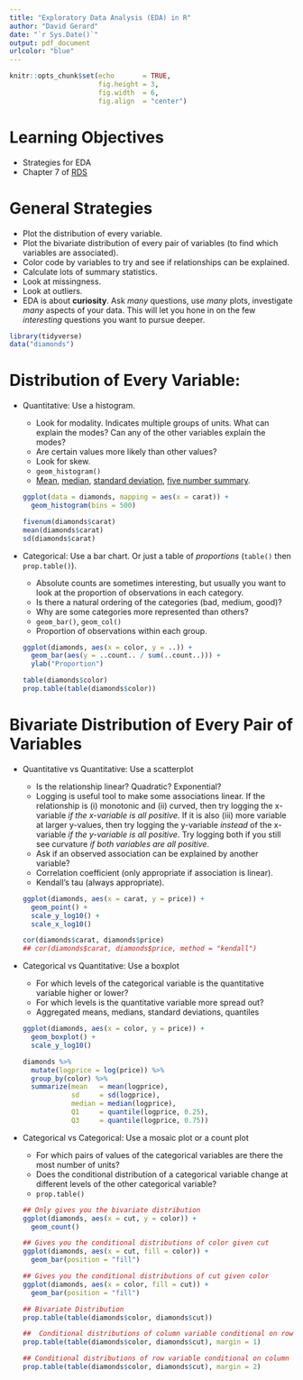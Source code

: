 ```yaml
---
title: "Exploratory Data Analysis (EDA) in R"
author: "David Gerard"
date: "`r Sys.Date()`"
output: pdf_document
urlcolor: "blue"
---
```



```r
knitr::opts_chunk$set(echo       = TRUE, 
                      fig.height = 3, 
                      fig.width  = 6,
                      fig.align  = "center")
```

# Learning Objectives

- Strategies for EDA
- Chapter 7 of [RDS](https://r4ds.had.co.nz/)

# General Strategies

- Plot the distribution of every variable.
- Plot the bivariate distribution of every pair of variables (to find which
  variables are associated).
- Color code by variables to try and see if relationships can be explained.
- Calculate lots of summary statistics.
- Look at missingness.
- Look at outliers.
- EDA is about **curiosity**. Ask *many* questions, use *many* plots, 
  investigate *many* aspects of your data. This will let you hone in on 
  the few *interesting* questions you want to pursue deeper.
  
```r
library(tidyverse)
data("diamonds")
```

  
# Distribution of Every Variable:

- Quantitative: Use a histogram.
    
    - Look for modality. Indicates multiple groups of units. What can explain 
      the modes? Can any of the other variables explain the modes?
    - Are certain values more likely than other values?
    - Look for skew. 
    - `geom_histogram()`
    - [Mean](https://en.wikipedia.org/wiki/Mean), 
      [median](https://en.wikipedia.org/wiki/Median), 
      [standard deviation](https://en.wikipedia.org/wiki/Standard_deviation),
      [five number summary](https://en.wikipedia.org/wiki/Five-number_summary).

    ```r
    ggplot(data = diamonds, mapping = aes(x = carat)) +
      geom_histogram(bins = 500)
    
    fivenum(diamonds$carat)
    mean(diamonds$carat)
    sd(diamonds$carat)
    ```

- Categorical: Use a bar chart. Or just a table of *proportions* (`table()` then
  `prop.table()`).

    - Absolute counts are sometimes interesting, but usually you want to 
      look at the proportion of observations in each category.
    - Is there a natural ordering of the categories (bad, medium, good)?
    - Why are some categories more represented than others?
    - `geom_bar()`, `geom_col()`
    - Proportion of observations within each group.
    
    ```r
    ggplot(diamonds, aes(x = color, y = ..)) +
      geom_bar(aes(y = ..count.. / sum(..count..))) +
      ylab("Proportion")
    
    table(diamonds$color)
    prop.table(table(diamonds$color))
    ```

# Bivariate Distribution of Every Pair of Variables

- Quantitative vs Quantitative: Use a scatterplot
    
    - Is the relationship linear? Quadratic? Exponential?
    - Logging is useful tool to make some associations linear. 
      If the relationship is (i) monotonic and (ii) curved, then try logging 
      the x-variable *if the x-variable is all positive*.
      If it is also (iii) more variable at larger y-values, then try logging
      the y-variable *instead* of the x-variable *if the y-variable is all 
      positive*. Try logging both if you still
      see curvature *if both variables are all positive*.
    - Ask if an observed association can be explained by another variable?
    - Correlation coefficient (only appropriate if association is linear). 
    - Kendall's tau (always appropriate).
    
    ```r
    ggplot(diamonds, aes(x = carat, y = price)) +
      geom_point() +
      scale_y_log10() +
      scale_x_log10()
    
    cor(diamonds$carat, diamonds$price)
    ## cor(diamonds$carat, diamonds$price, method = "kendall")
    ```
    
- Categorical vs Quantitative: Use a boxplot

    - For which levels of the categorical variable is the quantitative variable
      higher or lower?
    - For which levels is the quantitative variable more spread out?
    - Aggregated means, medians, standard deviations, quantiles
    
    ```r
    ggplot(diamonds, aes(x = color, y = price)) +
      geom_boxplot() +
      scale_y_log10()
    
    diamonds %>%
      mutate(logprice = log(price)) %>%
      group_by(color) %>%
      summarize(mean   = mean(logprice), 
                sd     = sd(logprice), 
                median = median(logprice),
                Q1     = quantile(logprice, 0.25), 
                Q3     = quantile(logprice, 0.75))
    ```
    

- Categorical vs Categorical: Use a mosaic plot or a count plot

    - For which pairs of values of the categorical variables are there the most number of 
      units?
    - Does the conditional distribution of a categorical variable change
      at different levels of the other categorical variable?
    - `prop.table()`

    ```r
    ## Only gives you the bivariate distribution
    ggplot(diamonds, aes(x = cut, y = color)) +
      geom_count()
    
    ## Gives you the conditional distributions of color given cut
    ggplot(diamonds, aes(x = cut, fill = color)) +
      geom_bar(position = "fill")
    
    ## Gives you the conditional distributions of cut given color
    ggplot(diamonds, aes(x = color, fill = cut)) +
      geom_bar(position = "fill")
    
    ## Bivariate Distribution
    prop.table(table(diamonds$color, diamonds$cut))
    
    ##  Conditional distributions of column variable conditional on row variable
    prop.table(table(diamonds$color, diamonds$cut), margin = 1)
    
    ## Conditional distributions of row variable conditional on column variable
    prop.table(table(diamonds$color, diamonds$cut), margin = 2)
    ```














